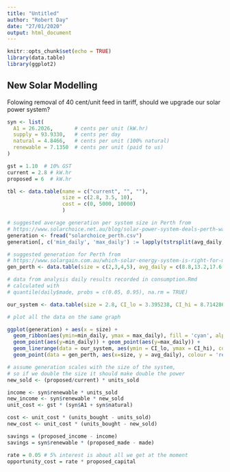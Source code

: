 ```yaml
---
title: "Untitled"
author: "Robert Day"
date: "27/01/2020"
output: html_document
---
```


```r
knitr::opts_chunk$set(echo = TRUE)
library(data.table)
library(ggplot2)
```

## New Solar Modelling

Folowing removal of 40 cent/unit feed in tariff, should we upgrade our solar power system?

```r
syn <- list(
  A1 = 26.2026,       # cents per unit (kW.hr)   
  supply = 93.9330,   # cents per day
  natural = 4.8466,   # cents per unit (100% natural)
  renewable = 7.1350  # cents per unit (paid to us)
)

gst = 1.10  # 10% GST
current = 2.8 # kW.hr
proposed = 6  # kW.hr

```

```r
tbl <- data.table(name = c("current", "", ""), 
                  size = c(2.8, 3.5, 10), 
                  cost = c(0, 5000, 10000)
                  )

# suggested average generation per system size in Perth from
# https://www.solarchoice.net.au/blog/solar-power-system-deals-perth-wa
generation <- fread("solarchoice_perth.csv")
generation[, c('min_daily', 'max_daily') := lapply(tstrsplit(avg_daily, "-"), as.numeric)]

# suggested generation for Perth from
# https://www.solargain.com.au/which-solar-energy-system-is-right-for-me
gen_perth <- data.table(size = c(2,3,4,5), avg_daily = c(8.8,13.2,17.6,22))

# data from analysis daily results recorded in consumption.Rmd
# calculated with
# quantile(daily$made, probs = c(0.05, 0.95), na.rm = TRUE)

our_system <- data.table(size = 2.8, CI_lo = 3.395238, CI_hi = 8.714286)

# plot all the data on the same graph

ggplot(generation) + aes(x = size) + 
  geom_ribbon(aes(ymin=min_daily, ymax = max_daily), fill = 'cyan', alpha = 0.5) +
  geom_point(aes(y=min_daily)) + geom_point(aes(y=max_daily)) + 
  geom_linerange(data = our_system, aes(ymin = CI_lo, ymax = CI_hi), colour = 'blue') + 
  geom_point(data = gen_perth, aes(x=size, y = avg_daily), colour = 'red')

```

```r
# assume generation scales with the size of the system,
# so if we double the size it should make double the power
new_sold <- (proposed/current) * units_sold

income <- syn$renewable * units_sold 
new_income <- syn$renewable * new_sold
unit_cost <- gst * (syn$A1 + syn$natural) 

cost <- unit_cost * (units_bought - units_sold)
new_cost <- unit_cost * (units_bought - new_sold)

savings = (proposed_income - income)
savings = syn$renewable * (proposed_made - made)

rate = 0.05 # 5% interest is about all we get at the moment
opportunity_cost = rate * proposed_capital
```
